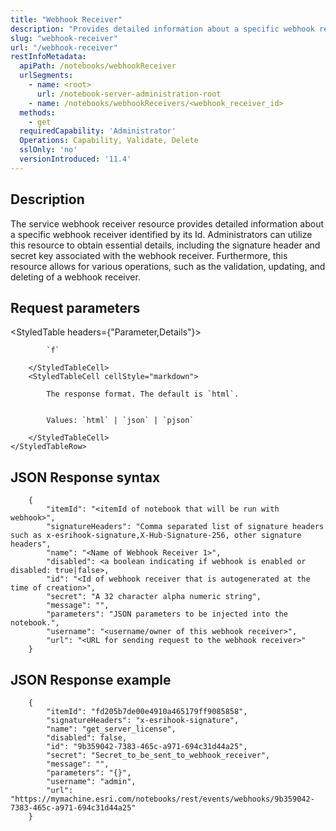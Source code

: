 ```yaml
---
title: "Webhook Receiver"
description: "Provides detailed information about a specific webhook receiver identified by its Id."
slug: "webhook-receiver"
url: "/webhook-receiver"
restInfoMetadata:
  apiPath: /notebooks/webhookReceiver
  urlSegments:
    - name: <root>
      url: /notebook-server-administration-root
    - name: /notebooks/webhookReceivers/<webhook_receiver_id>
  methods:
    - get
  requiredCapability: 'Administrator'  
  Operations: Capability, Validate, Delete
  sslOnly: 'no'
  versionIntroduced: '11.4'
---
```


## Description

The service webhook receiver resource provides detailed information about a specific webhook receiver identified by its Id. Administrators can utilize this resource to obtain essential details, including the signature header and secret key associated with the webhook receiver. Furthermore, this resource allows for various operations, such as the validation, updating, and deleting of a webhook receiver.

## Request parameters

<StyledTable headers={"Parameter,Details"}>
    <StyledTableRow>
        <StyledTableCell cellStyle="markdown">

            `f`

        </StyledTableCell>
        <StyledTableCell cellStyle="markdown">

            The response format. The default is `html`.


            Values: `html` | `json` | `pjson`

        </StyledTableCell>
    </StyledTableRow>
</StyledTable>

## JSON Response syntax

```other
    {
        "itemId": "<itemId of notebook that will be run with webhook>",
        "signatureHeaders": "Comma separated list of signature headers such as x-esrihook-signature,X-Hub-Signature-256, other signature headers",
        "name": "<Name of Webhook Receiver 1>",
        "disabled": <a boolean indicating if webhook is enabled or disabled: true|false>,
        "id": "<Id of webhook receiver that is autogenerated at the time of creation>",
        "secret": "A 32 character alpha numeric string",
        "message": "",
        "parameters": "JSON parameters to be injected into the notebook.",
        "username": "<username/owner of this webhook receiver>",
        "url": "<URL for sending request to the webhook receiver>"
    }
```

## JSON Response example

```other
    {
        "itemId": "fd205b7de00e4910a465179ff9085858",
        "signatureHeaders": "x-esrihook-signature",
        "name": "get_server_license",
        "disabled": false,
        "id": "9b359042-7383-465c-a971-694c31d44a25",
        "secret": "Secret_to_be_sent_to_webhook_receiver",
        "message": "",
        "parameters": "{}",
        "username": "admin",
        "url": "https://mymachine.esri.com/notebooks/rest/events/webhooks/9b359042-7383-465c-a971-694c31d44a25"
    }
```

